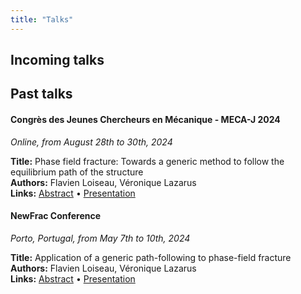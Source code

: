 ```yaml
---
title: "Talks"
---
```


## Incoming talks


## Past talks

::: {.talk-card}
#### Congrès des Jeunes Chercheurs en Mécanique - MECA-J 2024
*Online, from August 28th to 30th, 2024*

**Title:** Phase field fracture: Towards a generic method to follow the equilibrium path of the structure  
**Authors:** Flavien Loiseau, Véronique Lazarus  
**Links:** [Abstract](resources/documents/2024-08_MECA-J/abstract.pdf) • [Presentation](resources/documents/2024-08_MECA-J/presentation.html)
:::

::: {.talk-card}
#### NewFrac Conference  
*Porto, Portugal, from May 7th to 10th, 2024*

**Title:** Application of a generic path-following to phase-field fracture  
**Authors:** Flavien Loiseau, Véronique Lazarus  
**Links:** [Abstract](resources/documents/2024-05_NewFrac/abstract.pdf) • [Presentation](resources/documents/2024-05_NewFrac/presentation.html)
:::
